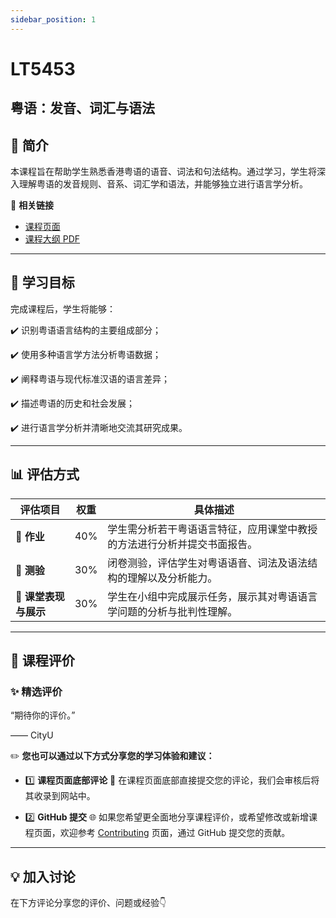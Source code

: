 ```yaml
---
sidebar_position: 1
---
```


# LT5453
## 粤语：发音、词汇与语法

## **📘 简介**
本课程旨在帮助学生熟悉香港粤语的语音、词法和句法结构。通过学习，学生将深入理解粤语的发音规则、音系、词汇学和语法，并能够独立进行语言学分析。

🔗 **相关链接**
- [课程页面](https://www.cityu.edu.hk/catalogue/pg/202425/course/LT5453.htm)
- [课程大纲 PDF](https://www.cityu.edu.hk/catalogue/pg/202425/course/LT5453.pdf)

---

## **🎯 学习目标**

完成课程后，学生将能够：

✔️ 识别粤语语言结构的主要组成部分；

✔️ 使用多种语言学方法分析粤语数据；

✔️ 阐释粤语与现代标准汉语的语言差异；

✔️ 描述粤语的历史和社会发展；

✔️ 进行语言学分析并清晰地交流其研究成果。

---

## **📊 评估方式**

| **评估项目**              | **权重** | **具体描述**                                                                                     |
|--------------------------|---------|-----------------------------------------------------------------------------------------------|
| **📖 作业**               | 40%     | 学生需分析若干粤语语言特征，应用课堂中教授的方法进行分析并提交书面报告。                                    |
| **📝 测验**               | 30%     | 闭卷测验，评估学生对粤语语音、词法及语法结构的理解以及分析能力。                                          |
| **🎤 课堂表现与展示**        | 30%     | 学生在小组中完成展示任务，展示其对粤语语言学问题的分析与批判性理解。                                        |

---

## **💬 课程评价**

### ✨ **精选评价**
<div className={commentStyles.commentBox}>
    <p className={commentStyles.commentText}>
        “期待你的评价。”
    </p>
    <p className={commentStyles.commentAuthor}>—— CityU</p>
</div>

✏️ **您也可以通过以下方式分享您的学习体验和建议：**

- 1️⃣ **课程页面底部评论**
💬 在课程页面底部直接提交您的评论，我们会审核后将其收录到网站中。

- 2️⃣ **GitHub 提交**
🌐 如果您希望更全面地分享课程评价，或希望修改或新增课程页面，欢迎参考 [Contributing](/contributing) 页面，通过 GitHub 提交您的贡献。

---

## **💡 加入讨论**

在下方评论分享您的评价、问题或经验👇
<Utterances />
